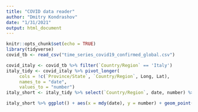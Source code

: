 ```yaml
---
title: "COVID data reader"
author: "Dmitry Kondrashov"
date: "1/31/2021"
output: html_document
---
```


```r
knitr::opts_chunk$set(echo = TRUE)
library(tidyverse)
covid_tb <- read_csv("time_series_covid19_confirmed_global.csv")
```


```r
covid_italy <- covid_tb %>% filter(`Country/Region` == 'Italy')
italy_tidy <- covid_italy %>% pivot_longer(
     cols = !c(`Province/State`, `Country/Region`, Long, Lat), 
     names_to = "date", 
     values_to = "number")
italy_short <- italy_tidy %>% select(`Country/Region`, date, number) %>%  filter (mdy(date) %in% seq(ymd('2020-02-01'),ymd('2020-03-29'), by = 'days')) 
```

```r
italy_short %>% ggplot() + aes(x = mdy(date), y = number) + geom_point()
```

